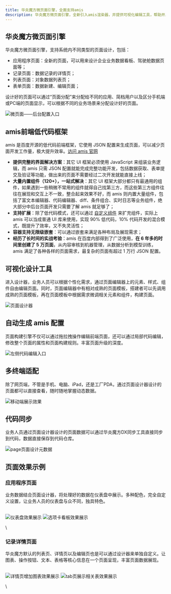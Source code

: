 ```yaml
---
title: 华炎魔方微页面引擎，全面支持amis
description: 华炎魔方微页面引擎，全新引入amis渲染器，并提供可视化编辑工具，帮助开发人员快速使用 amis 创建微页面，包括自定义应用程序页面、记录详情页和记录表单。
---
```


## 华炎魔方微页面引擎

华炎魔方微页面引擎，支持系统内不同类型的页面设计，包括：

* 应用程序页面：全新的页面，可以用来设计企业业务数据看板、驾驶舱数据页面等；
* 记录页面：数据记录的详情页；
* 列表页面：对象数据列表页；
* 表单页面：数据新建、编辑页面；

设计好的页面可以通过“页面分配”来分配给不同的应用、简档用户以及区分手机端或PC端的页面显示，可以根据不同的业务场景来分配设计好的页面。

 ![微页面——后台配置入口](https://console.steedos.cn/api/files/images/wgKrmqwsdDnHWgJCL)

## amis前端低代码框架

amis 是百度开源的低代码前端框架，它使用 JSON 配置来生成页面，可以减少页面开发工作量，极大提升效率。[访问 amis 官网](https://aisuda.bce.baidu.com/amis/zh-CN/docs/index)

* **提供完整的界面解决方案**：其它 UI 框架必须使用 JavaScript 来组装业务逻辑，而 amis 只需 JSON 配置就能完成完整功能开发，包括数据获取、表单提交及验证等功能，做出来的页面不需要经过二次开发就能直接上线；
* **大量内置组件（120+），一站式解决**：其它 UI 框架大部分都只有最通用的组件，如果遇到一些稍微不常用的组件就得自己找第三方，而这些第三方组件往往在展现和交互上不一致，整合起来效果不好，而 amis 则内置大量组件，包括了富文本编辑器、代码编辑器、diff、条件组合、实时日志等业务组件，绝大部分中后台页面开发只需要了解 amis 就足够了；
* **支持扩展**：除了低代码模式，还可以通过 [自定义组件](https://aisuda.bce.baidu.com/amis/zh-CN/docs/extend/internal) 来扩充组件，实际上 amis 可以当成普通 UI 库来使用，实现 90% 低代码，10% 代码开发的混合模式，既提升了效率，又不失灵活性；
* **容器支持无限级嵌套**：可以通过嵌套来满足各种布局及展现需求；
* **经历了长时间的实战考验**：amis 在百度内部得到了广泛使用，**在 6 年多的时间里创建了 5 万页面**，从内容审核到机器管理，从数据分析到模型训练，amis 满足了各种各样的页面需求，最复杂的页面有超过 1 万行 JSON 配置。

## 可视化设计工具

进入设计器，业务人员可以根据个性化需求，通过页面编辑器上的元素、样式、组件自由编辑页面。同时，页面编辑器中有相对成熟的页面模板，搭建者可以先调用成熟的页面模板，再在页面模板中根据需求微调相关元素和组件，构建页面。

 ![页面设计器](https://console.steedos.cn/api/files/images/NeTmiJwyri3kjdwtg)

## 自动生成 amis 配置

页面构建引擎不仅可以通过拖拉拽操作编辑前端页面，还可以通过局部代码编辑，修改整个页面的属性和页面构建规则。丰富页面升级的深度。

 ![左侧代码编辑入口](https://console.steedos.cn/api/files/images/ytn84eSNo9hgHEPhc)

## 多终端适配

除了网页端，不管是手机、电脑、iPad，还是工厂PDA，通过页面设计器设计的页面都可以直接查看，随时随地掌握动态数据。

 ![移动端展示效果](https://console.steedos.cn/api/files/images/TSKLE5xRveGFQCs2F)

## 代码同步

业务人员通过页面设计器设计的页面数据可以通过华炎魔方DX同步工具直接同步到代码，数据直接保存到代码仓库。

 ![page页面设计元数据](https://console.steedos.cn/api/files/images/Prdd9GqjivXa6KQbJ)

## 页面效果示例

### 应用程序页面

业务数据结合页面设计器，将处理好的数据在仪表盘中展示。多种配色，完全自定义设置，让业务人员的仪表盘与众不同，独具特色。

\
 ![仪表盘效果展示](https://console.steedos.cn/api/files/images/qLXAnuu6tdY7wPhWX)     ![选项卡看板效果展示](https://console.steedos.cn/api/files/images/BYSYhgJPid9jahJjm)

\
### 记录详情页面

华炎魔方默认的列表页、详情页以及编辑页也是可以通过设计器来单独自定义。让图表、操作按钮、文本、表格等核心信息在一个页面呈现，丰富页面数据展现。

\
 ![详情页增加图表效果展示](https://console.steedos.cn/api/files/images/eLmyShDNwuigBtTda)     ![tab页展示相关表效果展示](https://console.steedos.cn/api/files/images/yDxZzrtowKWFAGnan)

\
## 